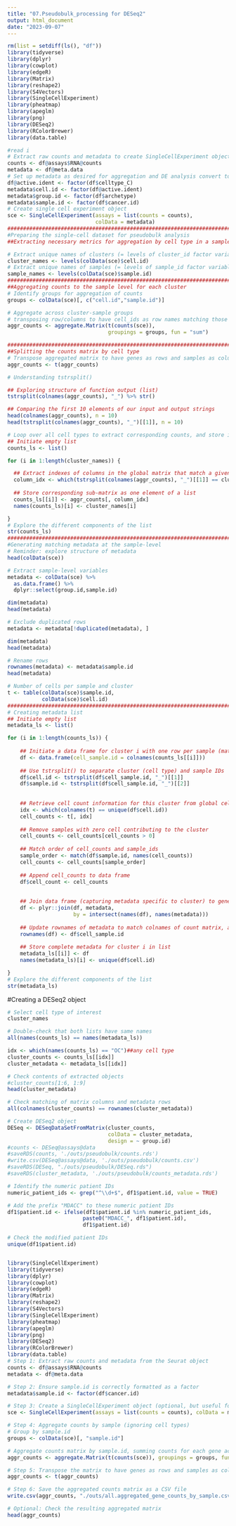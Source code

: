 ```yaml
---
title: "07.Pseudobulk_processing for DESeq2"
output: html_document
date: "2023-09-07"
---
```


```r
rm(list = setdiff(ls(), "df"))
library(tidyverse)
library(dplyr)
library(cowplot)
library(edgeR)
library(Matrix)
library(reshape2)
library(S4Vectors)
library(SingleCellExperiment)
library(pheatmap)
library(apeglm)
library(png)
library(DESeq2)
library(RColorBrewer)
library(data.table)
```

```r
#read i
# Extract raw counts and metadata to create SingleCellExperiment object
counts <- df@assays$RNA@counts 
metadata <- df@meta.data
# Set up metadata as desired for aggregation and DE analysis convert to factors
df@active.ident <- factor(df$celltype_C)
metadata$cell.id <- factor(df@active.ident)
metadata$group.id <- factor(df$archetype)
metadata$sample.id <- factor(df$cancer.id)
# Create single cell experiment object
sce <- SingleCellExperiment(assays = list(counts = counts), 
                            colData = metadata)
#################################################################################################################################################
#Preparing the single-cell dataset for pseudobulk analysis
##Extracting necessary metrics for aggregation by cell type in a sample

# Extract unique names of clusters (= levels of cluster_id factor variable)
cluster_names <- levels(colData(sce)$cell.id)
# Extract unique names of samples (= levels of sample_id factor variable)
sample_names <- levels(colData(sce)$sample.id)
#################################################################################################################################################
##Aggregating counts to the sample level for each cluster
# Identify groups for aggregation of counts
groups <- colData(sce)[, c("cell.id","sample.id")]

# Aggregate across cluster-sample groups
# transposing row/columns to have cell_ids as row names matching those of groups
aggr_counts <- aggregate.Matrix(t(counts(sce)), 
                                groupings = groups, fun = "sum") 

#################################################################################################################################################
##Splitting the counts matrix by cell type
# Transpose aggregated matrix to have genes as rows and samples as columns
aggr_counts <- t(aggr_counts)

# Understanding tstrsplit()

## Exploring structure of function output (list)
tstrsplit(colnames(aggr_counts), "_") %>% str()

## Comparing the first 10 elements of our input and output strings
head(colnames(aggr_counts), n = 10)
head(tstrsplit(colnames(aggr_counts), "_")[[1]], n = 10)

# Loop over all cell types to extract corresponding counts, and store information in a list
## Initiate empty list
counts_ls <- list()

for (i in 1:length(cluster_names)) {

  ## Extract indexes of columns in the global matrix that match a given cluster
  column_idx <- which(tstrsplit(colnames(aggr_counts), "_")[[1]] == cluster_names[i])
  
  ## Store corresponding sub-matrix as one element of a list
  counts_ls[[i]] <- aggr_counts[, column_idx]
  names(counts_ls)[i] <- cluster_names[i]

}
# Explore the different components of the list
str(counts_ls)
#################################################################################################################################################
#Generating matching metadata at the sample-level
# Reminder: explore structure of metadata
head(colData(sce))

# Extract sample-level variables
metadata <- colData(sce) %>% 
  as.data.frame() %>% 
  dplyr::select(group.id,sample.id)

dim(metadata)
head(metadata)

# Exclude duplicated rows
metadata <- metadata[!duplicated(metadata), ]

dim(metadata)
head(metadata)

# Rename rows
rownames(metadata) <- metadata$sample.id
head(metadata)

# Number of cells per sample and cluster
t <- table(colData(sce)$sample.id,
           colData(sce)$cell.id)
#################################################################################################################################################
# Creating metadata list
## Initiate empty list
metadata_ls <- list()

for (i in 1:length(counts_ls)) {
  
    ## Initiate a data frame for cluster i with one row per sample (matching column names in the counts matrix)
    df <- data.frame(cell_sample.id = colnames(counts_ls[[i]]))
    
    ## Use tstrsplit() to separate cluster (cell type) and sample IDs
    df$cell.id <- tstrsplit(df$cell_sample.id, "_")[[1]]
    df$sample.id <- tstrsplit(df$cell_sample.id, "_")[[2]]
    
    
    ## Retrieve cell count information for this cluster from global cell count table
    idx <- which(colnames(t) == unique(df$cell.id))
    cell_counts <- t[, idx]
    
    ## Remove samples with zero cell contributing to the cluster
    cell_counts <- cell_counts[cell_counts > 0]
    
    ## Match order of cell_counts and sample_ids
    sample_order <- match(df$sample.id, names(cell_counts))
    cell_counts <- cell_counts[sample_order]
    
    ## Append cell_counts to data frame
    df$cell_count <- cell_counts
    
    
    ## Join data frame (capturing metadata specific to cluster) to generic metadata
    df <- plyr::join(df, metadata, 
                     by = intersect(names(df), names(metadata)))
    
    ## Update rownames of metadata to match colnames of count matrix, as needed later for DE
    rownames(df) <- df$cell_sample.id
    
    ## Store complete metadata for cluster i in list
    metadata_ls[[i]] <- df
    names(metadata_ls)[i] <- unique(df$cell.id)

}
# Explore the different components of the list
str(metadata_ls)
```



#Creating a DESeq2 object
```r
# Select cell type of interest
cluster_names

# Double-check that both lists have same names
all(names(counts_ls) == names(metadata_ls))

idx <- which(names(counts_ls) == "OC")##any cell type
cluster_counts <- counts_ls[[idx]]
cluster_metadata <- metadata_ls[[idx]]

# Check contents of extracted objects
#cluster_counts[1:6, 1:9]
head(cluster_metadata)

# Check matching of matrix columns and metadata rows
all(colnames(cluster_counts) == rownames(cluster_metadata))

# Create DESeq2 object     
DESeq <- DESeqDataSetFromMatrix(cluster_counts, 
                                colData = cluster_metadata, 
                                design = ~ group.id)
#counts <- DESeq@assays@data
#saveRDS(counts, './outs/pseudobulk/counts.rds')
#write.csv(DESeq@assays@data, './outs/pseudobulk/counts.csv')
#saveRDS(DESeq, "./outs/pseudobulk/DESeq.rds")
#saveRDS(cluster_metadata, './outs/pseudobulk/counts_metadata.rds')
```


```r
# Identify the numeric patient IDs
numeric_patient_ids <- grep("^\\d+$", df1$patient.id, value = TRUE)

# Add the prefix "MDACC" to these numeric patient IDs
df1$patient.id <- ifelse(df1$patient.id %in% numeric_patient_ids,
                        paste0("MDACC_", df1$patient.id),
                        df1$patient.id)

# Check the modified patient IDs
unique(df1$patient.id)


library(SingleCellExperiment)
library(tidyverse)
library(dplyr)
library(cowplot)
library(edgeR)
library(Matrix)
library(reshape2)
library(S4Vectors)
library(SingleCellExperiment)
library(pheatmap)
library(apeglm)
library(png)
library(DESeq2)
library(RColorBrewer)
library(data.table)
# Step 1: Extract raw counts and metadata from the Seurat object
counts <- df@assays$RNA@counts 
metadata <- df@meta.data

# Step 2: Ensure sample.id is correctly formatted as a factor
metadata$sample.id <- factor(df$cancer.id)

# Step 3: Create a SingleCellExperiment object (optional, but useful for metadata)
sce <- SingleCellExperiment(assays = list(counts = counts), colData = metadata)

# Step 4: Aggregate counts by sample (ignoring cell types)
# Group by sample.id
groups <- colData(sce)[, "sample.id"]

# Aggregate counts matrix by sample.id, summing counts for each gene across cells for each sample
aggr_counts <- aggregate.Matrix(t(counts(sce)), groupings = groups, fun = "sum")

# Step 5: Transpose the matrix to have genes as rows and samples as columns
aggr_counts <- t(aggr_counts)

# Step 6: Save the aggregated counts matrix as a CSV file
write.csv(aggr_counts, "./outs/all.aggregated_gene_counts_by_sample.csv", row.names = TRUE)

# Optional: Check the resulting aggregated matrix
head(aggr_counts)

```

